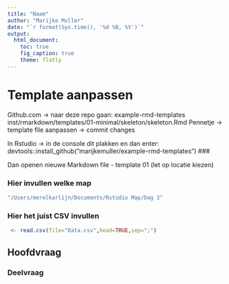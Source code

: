 ```yaml
---
title: "Naam"
author: "Marijke Muller"
date: "`r format(Sys.time(), '%d %B, %Y')`"
output:
  html_document:
    toc: true
    fig_caption: true
    theme: flatly
---
```




# Template aanpassen
Github.com -> naar deze repo gaan: example-rmd-templates 
inst/rmarkdown/templates/01-minimal/skeleton/skeleton.Rmd 
Pennetje -> template file aanpassen -> commit changes

In Rstudio -> in de console dit plakken en dan enter:
devtools::install_github("marijkemuller/example-rmd-templates") ###

Dan openen nieuwe Markdown file - template 01 (let op locatie kiezen)

### Hier invullen welke map 
```r
"/Users/merelkarlijn/Documents/Rstudio Map/Dag 3"
``` 

### Hier het juist CSV invullen
```r
 <- read.csv(file="Data.csv",head=TRUE,sep=";")
```

## Hoofdvraag 
### Deelvraag


